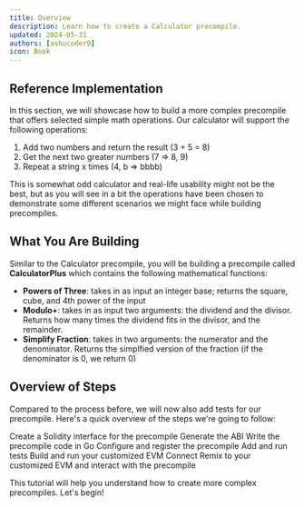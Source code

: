 ```yaml
---
title: Overview
description: Learn how to create a Calculator precompile.
updated: 2024-05-31
authors: [ashucoder9]
icon: Book
---
```



## Reference Implementation

In this section, we will showcase how to build a more complex precompile that offers selected simple math operations. Our calculator will support the following operations:

1. Add two numbers and return the result (3 + 5 = 8)
2. Get the next two greater numbers (7 => 8, 9)
3. Repeat a string x times (4, b => bbbb)

This is somewhat odd calculator and real-life usability might not be the best, but as you will see in a bit the operations have been chosen to demonstrate some different scenarios we might face while building precompiles.

## What You Are Building

Similar to the Calculator precompile, you will be building a precompile called **CalculatorPlus** which contains the following mathematical functions:

- **Powers of Three**: takes in as input an integer base; returns the square, cube, and 4th power of the input
- **Modulo+**: takes in as input two arguments: the dividend and the divisor. Returns how many times the dividend fits in the divisor, and the remainder.
- **Simplify Fraction**: takes in two arguments: the numerator and the denominator. Returns the simplfied version of the fraction (if the denominator is 0, we return 0)

## Overview of Steps

Compared to the process before, we will now also add tests for our precompile. Here's a quick overview of the steps we're going to follow:
 
<Steps>
<Step>
Create a Solidity interface for the precompile
</Step>
<Step>
Generate the ABI
</Step>
<Step>
Write the precompile code in Go
</Step>
<Step>
Configure and register the precompile
</Step>
<Step>
Add and run tests
</Step>
<Step>
Build and run your customized EVM
</Step>
<Step>
Connect Remix to your customized EVM and interact with the precompile
</Step>
</Steps>

This tutorial will help you understand how to create more complex precompiles. Let's begin!
